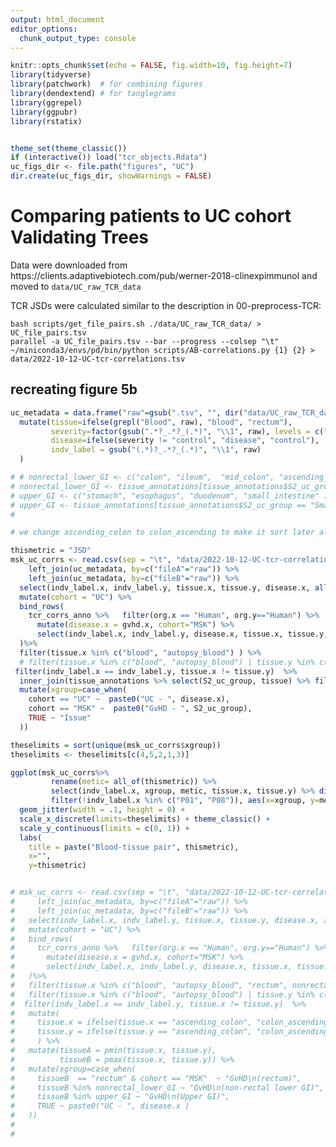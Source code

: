 ```yaml
---
output: html_document
editor_options: 
  chunk_output_type: console
---
```

```r
knitr::opts_chunk$set(echo = FALSE, fig.width=10, fig.height=7) 
library(tidyverse) 
library(patchwork)  # for combining figures
library(dendextend) # for tanglegrams
library(ggrepel)
library(ggpubr)
library(rstatix)


theme_set(theme_classic())
if (interactive()) load("tcr_objects.Rdata")
uc_figs_dir <- file.path("figures", "UC")
dir.create(uc_figs_dir, showWarnings = FALSE)

```

# Comparing patients to UC cohort Validating Trees

Data were downloaded from https://clients.adaptivebiotech.com/pub/werner-2018-clinexpimmunol and moved to `data/UC_raw_TCR_data`

TCR JSDs were calculated similar to the description in 00-preprocess-TCR:
```
bash scripts/get_file_pairs.sh ./data/UC_raw_TCR_data/ > UC_file_pairs.tsv
parallel -a UC_file_pairs.tsv --bar --progress --colsep "\t" ~/miniconda3/envs/pd/bin/python scripts/AB-correlations.py {1} {2} > data/2022-10-12-UC-tcr-correlations.tsv
```

## recreating figure 5b
```r
uc_metadata = data.frame("raw"=gsub(".tsv", "", dir("data/UC_raw_TCR_data/", pattern = ".tsv"))) %>% 
  mutate(tissue=ifelse(grepl("Blood", raw), "blood", "rectum"),
         severity=factor(gsub(".*?_.*?_(.*)", "\\1", raw), levels = c("control", "mild_disease", "moderate_disease", "severe_disease"), ordered = TRUE),
         disease=ifelse(severity != "control", "disease", "control"),
         indv_label = gsub("(.*)?_.*?_(.*)", "\\1", raw)
  )

# # nonrectal_lower_GI <- c("colon", "ileum",  "mid_colon", "ascending_colon",  "colon_ascending","descending_colon", "jejunum", "transverse_colon", "L_colon",  "left_colon", "right_colon", "terminalileum"  )  
# nonrectal_lower_GI <- tissue_annotations[tissue_annotations$S2_uc_group == "Large Intestine", "tissue"]
# upper_GI <- c("stomach", "esophagus", "duodenum", "small_intestine" )  
# upper_GI <- tissue_annotations[tissue_annotations$S2_uc_group == "Small Intestine", "tissue"]
# 

# we change ascending_colon to colon_ascending to make it sort later alphabetically :/ 

thismetric = "JSD"
msk_uc_corrs <- read.csv(sep = "\t", "data/2022-10-12-UC-tcr-correlations.tsv", header=FALSE, col.names = strsplit("fileA\tfileB\tsizeA\tsizeB\tnorm_sizeA\tnorm_sizeB\tthreshold\tJSD\tjsd_nt_norm\tjsd_aa_raw\tjsd_aa_norm\tmorisita_nt_raw\toverlapping_clones\toverlapping_aa", split = "\t")[[1]], na.strings = c("nan")) %>%
    left_join(uc_metadata, by=c("fileA"="raw")) %>% 
    left_join(uc_metadata, by=c("fileB"="raw")) %>% 
  select(indv_label.x, indv_label.y, tissue.x, tissue.y, disease.x, all_of(thismetric)) %>%
  mutate(cohort = "UC") %>% 
  bind_rows(
    tcr_corrs_anno %>%   filter(org.x == "Human", org.y=="Human") %>% 
      mutate(disease.x = gvhd.x, cohort="MSK") %>% 
      select(indv_label.x, indv_label.y, disease.x, tissue.x, tissue.y,  all_of(thismetric), cohort)
  )%>%
  filter(tissue.x %in% c("blood", "autopsy_blood") ) %>% 
  # filter(tissue.x %in% c("blood", "autopsy_blood") | tissue.y %in% c("blood", "autopsy_blood")) %>% 
 filter(indv_label.x == indv_label.y, tissue.x != tissue.y)  %>% 
  inner_join(tissue_annotations %>% select(S2_uc_group, tissue) %>% filter(S2_uc_group != "") %>% distinct(), by=c("tissue.y" = "tissue")) %>% 
  mutate(xgroup=case_when(
    cohort == "UC" ~  paste0("UC - ", disease.x),
    cohort == "MSK" ~  paste0("GvHD - ", S2_uc_group),
    TRUE ~ "Issue"
  ))

theselimits = sort(unique(msk_uc_corrs$xgroup))
theselimits <- theselimits[c(4,5,2,1,3)]

ggplot(msk_uc_corrs%>%
         rename(metic= all_of(thismetric)) %>%
         select(indv_label.x, xgroup, metic, tissue.x, tissue.y) %>% distinct() %>% 
         filter(!indv_label.x %in% c("P01", "P08")), aes(x=xgroup, y=metic)) + geom_boxplot(outlier.colour = NA, color="grey") +  
  geom_jitter(width = .1, height = 0) +
  scale_x_discrete(limits=theselimits) + theme_classic() +
  scale_y_continuous(limits = c(0, 1)) + 
  labs(
    title = paste("Blood-tissue pair", thismetric),
    x="",
    y=thismetric)



```



```r
# msk_uc_corrs <- read.csv(sep = "\t", "data/2022-10-12-UC-tcr-correlations.tsv", header=FALSE, col.names = strsplit("fileA\tfileB\tsizeA\tsizeB\tnorm_sizeA\tnorm_sizeB\tJSD\tjsd_nt_norm\tjsd_aa_raw\tjsd_aa_norm\tmorisita_nt_raw\toverlapping_clones\toverlapping_aa", split = "\t")[[1]], na.strings = c("nan")) %>%
#     left_join(uc_metadata, by=c("fileA"="raw")) %>% 
#     left_join(uc_metadata, by=c("fileB"="raw")) %>% 
#   select(indv_label.x, indv_label.y, tissue.x, tissue.y, disease.x, all_of(thismetric)) %>%
#   mutate(cohort = "UC") %>% 
#   bind_rows(
#     tcr_corrs_anno %>%   filter(org.x == "Human", org.y=="Human") %>% 
#       mutate(disease.x = gvhd.x, cohort="MSK") %>% 
#       select(indv_label.x, indv_label.y, disease.x, tissue.x, tissue.y,  all_of(thismetric), cohort)
#   )%>%
#   filter(tissue.x %in% c("blood", "autopsy_blood", "rectum", nonrectal_lower_GI, upper_GI),tissue.y %in% c("blood", "autopsy_blood", "rectum", nonrectal_lower_GI, upper_GI) ) %>% 
#   filter(tissue.x %in% c("blood", "autopsy_blood") | tissue.y %in% c("blood", "autopsy_blood")) %>% 
#  filter(indv_label.x == indv_label.y, tissue.x != tissue.y)  %>% 
#   mutate(
#     tissue.x = ifelse(tissue.x == "ascending_colon", "colon_ascending", tissue.x),
#     tissue.y = ifelse(tissue.y == "ascending_colon", "colon_ascending", tissue.y),
#     ) %>% 
#   mutate(tissueA = pmin(tissue.x, tissue.y),
#          tissueB = pmax(tissue.x, tissue.y)) %>% 
#   mutate(xgroup=case_when(
#     tissueB  == "rectum" & cohort == "MSK"  ~ "GvHD\n(rectum)",
#     tissueB %in% nonrectal_lower_GI ~ "GvHD\n(non-rectal lower GI)",
#     tissueB %in% upper_GI ~ "GvHD\n(Upper GI)",
#     TRUE ~ paste0("UC - ", disease.x )
#   ))
# 
# 



```
